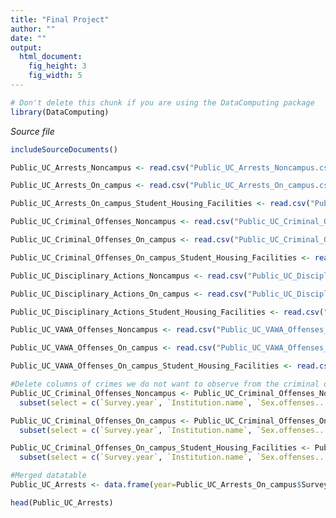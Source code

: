 ---
title: "Final Project"
author: ""
date: ""
output: 
  html_document:
    fig_height: 3
    fig_width: 5
---
<!-- Don't edit in between this line and the one below -->
```{r include=FALSE}
# Don't delete this chunk if you are using the DataComputing package
library(DataComputing)
```
*Source file* 
```{r, results='asis', echo=FALSE}
includeSourceDocuments()
```
<!-- Don't edit the material above this line -->

```{r}
Public_UC_Arrests_Noncampus <- read.csv("Public_UC_Arrests_Noncampus.csv")

Public_UC_Arrests_On_campus <- read.csv("Public_UC_Arrests_On_campus.csv")

Public_UC_Arrests_On_campus_Student_Housing_Facilities <- read.csv("Public_UC_Arrests_On_campus_Student_Housing_Facilities.csv")

Public_UC_Criminal_Offenses_Noncampus <- read.csv("Public_UC_Criminal_Offenses_Noncampus.csv")

Public_UC_Criminal_Offenses_On_campus <- read.csv("Public_UC_Criminal_Offenses_On_campus.csv")

Public_UC_Criminal_Offenses_On_campus_Student_Housing_Facilities <- read.csv("Public_UC_Criminal_Offenses_On_campus_Student_Housing_Facilities.csv")

Public_UC_Disciplinary_Actions_Noncampus <- read.csv("Public_UC_Disciplinary_Actions_Noncampus.csv")

Public_UC_Disciplinary_Actions_On_campus <- read.csv("Public_UC_Disciplinary_Actions_On_campus.csv")

Public_UC_Disciplinary_Actions_Student_Housing_Facilities <- read.csv("Public_UC_Disciplinary_Actions_Student_Housing_Facilities.csv")

Public_UC_VAWA_Offenses_Noncampus <- read.csv("Public_UC_VAWA_Offenses_Noncampus.csv")

Public_UC_VAWA_Offenses_On_campus <- read.csv("Public_UC_VAWA_Offenses_On_campus.csv")

Public_UC_VAWA_Offenses_On_campus_Student_Housing_Facilities <- read.csv("Public_UC_VAWA_Offenses_On_campus_Student_Housing_Facilities.csv")
```

```{r}
#Delete columns of crimes we do not want to observe from the criminal offenses data
Public_UC_Criminal_Offenses_Noncampus <- Public_UC_Criminal_Offenses_Noncampus %>%
  subset(select = c(`Survey.year`, `Institution.name`, `Sex.offenses...Forcible`, Robbery, `Aggravated.assault`, Burglary, `Motor.vehicle.theft`, Arson))

Public_UC_Criminal_Offenses_On_campus <- Public_UC_Criminal_Offenses_On_campus %>%
  subset(select = c(`Survey.year`, `Institution.name`, `Sex.offenses...Forcible`, Robbery, `Aggravated.assault`, Burglary, `Motor.vehicle.theft`, Arson))

Public_UC_Criminal_Offenses_On_campus_Student_Housing_Facilities <- Public_UC_Criminal_Offenses_On_campus_Student_Housing_Facilities %>%
  subset(select = c(`Survey.year`, `Institution.name`, `Sex.offenses...Forcible`, Robbery, `Aggravated.assault`, Burglary, `Motor.vehicle.theft`, Arson))
```

```{r}
#Merged datatable
Public_UC_Arrests <- data.frame(year=Public_UC_Arrests_On_campus$Survey.year, name=Public_UC_Arrests_On_campus$Institution.name, size=Public_UC_Arrests_On_campus$Institution.Size, weapon_possession = (Public_UC_Arrests_On_campus$Illegal.weapons.possession + Public_UC_Arrests_On_campus_Student_Housing_Facilities$Illegal.weapons.possession + Public_UC_Arrests_Noncampus$Illegal.weapons.possession)/Public_UC_Arrests_On_campus$Institution.Size, drug_violations = (Public_UC_Arrests_On_campus$Drug.law.violations + Public_UC_Arrests_On_campus_Student_Housing_Facilities$Illegal.weapons.possession + Public_UC_Arrests_Noncampus$Illegal.weapons.possession)/Public_UC_Arrests_On_campus$Institution.Size, liquor_violations = (Public_UC_Arrests_On_campus$Liquor.law.violations + Public_UC_Arrests_On_campus_Student_Housing_Facilities$Liquor.law.violations + Public_UC_Arrests_Noncampus$Liquor.law.violations)/Public_UC_Arrests_On_campus$Institution.Size)

head(Public_UC_Arrests)
```

